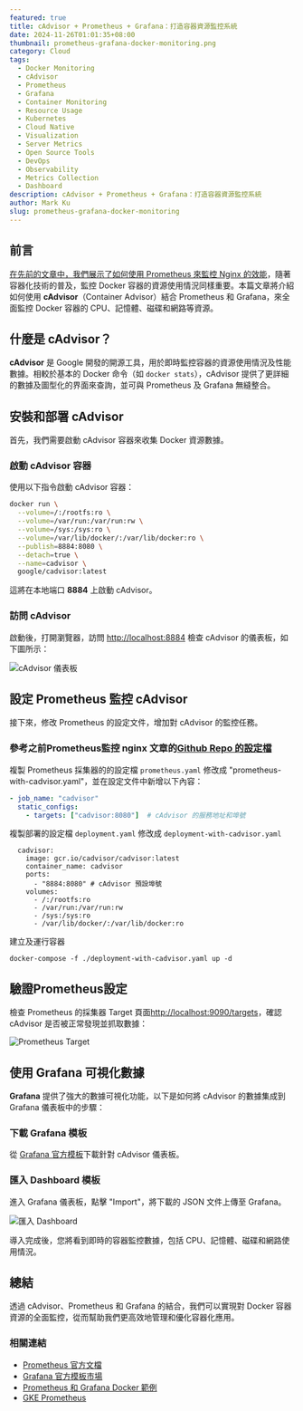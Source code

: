 ```yaml
---
featured: true
title: cAdvisor + Prometheus + Grafana：打造容器資源監控系統
date: 2024-11-26T01:01:35+08:00
thumbnail: prometheus-grafana-docker-monitoring.png
category: Cloud
tags:
  - Docker Monitoring
  - cAdvisor
  - Prometheus
  - Grafana
  - Container Monitoring
  - Resource Usage
  - Kubernetes
  - Cloud Native
  - Visualization
  - Server Metrics
  - Open Source Tools
  - DevOps
  - Observability
  - Metrics Collection
  - Dashboard
description: cAdvisor + Prometheus + Grafana：打造容器資源監控系統
author: Mark Ku
slug: prometheus-grafana-docker-monitoring
---
```

## 前言

[在先前的文章中，我們展示了如何使用 Prometheus 來監控 Nginx 的效能](https://blog.markkulab.net/prometheus-monitoring-nginx-requests/)，隨著容器化技術的普及，監控 Docker 容器的資源使用情況同樣重要。本篇文章將介紹如何使用 **cAdvisor**（Container Advisor）結合 Prometheus 和 Grafana，來全面監控 Docker 容器的 CPU、記憶體、磁碟和網路等資源。

## 什麼是 cAdvisor？
**cAdvisor** 是 Google 開發的開源工具，用於即時監控容器的資源使用情況及性能數據。相較於基本的 Docker 命令（如 `docker stats`），cAdvisor 提供了更詳細的數據及圖型化的界面來查詢，並可與 Prometheus 及  Grafana 無縫整合。

## 安裝和部署 cAdvisor

首先，我們需要啟動 cAdvisor 容器來收集 Docker 資源數據。

### 啟動 cAdvisor 容器

使用以下指令啟動 cAdvisor 容器：

```bash
docker run \
  --volume=/:/rootfs:ro \
  --volume=/var/run:/var/run:rw \
  --volume=/sys:/sys:ro \
  --volume=/var/lib/docker/:/var/lib/docker:ro \
  --publish=8884:8080 \
  --detach=true \
  --name=cadvisor \
  google/cadvisor:latest
```

這將在本地端口 **8884** 上啟動 cAdvisor。

### 訪問 cAdvisor

啟動後，打開瀏覽器，訪問 [http://localhost:8884](http://localhost:8884) 檢查 cAdvisor 的儀表板，如下圖所示：

![cAdvisor 儀表板](cAdvisor.png)

## 設定 Prometheus 監控 cAdvisor

接下來，修改 Prometheus 的設定文件，增加對 cAdvisor 的監控任務。

### 參考之前Prometheus監控 nginx 文章的[Github Repo 的設定檔](https://github.com/markku636/Prometheus) 


複製 Prometheus 採集器的的設定檔 `prometheus.yaml` 修改成 "prometheus-with-cadvisor.yaml"，並在設定文件中新增以下內容：

```yaml
- job_name: "cadvisor"
  static_configs:
    - targets: ["cadvisor:8080"]  # cAdvisor 的服務地址和埠號
```
複製部署的設定檔 `deployment.yaml` 修改成 `deployment-with-cadvisor.yaml`

```
  cadvisor:
    image: gcr.io/cadvisor/cadvisor:latest
    container_name: cadvisor
    ports:
      - "8884:8080" # cAdvisor 預設埠號
    volumes:
      - /:/rootfs:ro
      - /var/run:/var/run:rw
      - /sys:/sys:ro
      - /var/lib/docker/:/var/lib/docker:ro    
```
建立及運行容器
```
docker-compose -f ./deployment-with-cadvisor.yaml up -d

```

## 驗證Prometheus設定
檢查 Prometheus 的採集器 Target 頁面[http://localhost:9090/targets](http://localhost:9090/targets)，確認 cAdvisor 是否被正常發現並抓取數據：

![Prometheus Target](prometheus-target.png)

## 使用 Grafana 可視化數據

**Grafana** 提供了強大的數據可視化功能，以下是如何將 cAdvisor 的數據集成到 Grafana 儀表板中的步驟：

### 下載 Grafana 模板

從 [Grafana 官方模板](https://grafana.com/grafana/dashboards/16314-docker-container-os-node-node-exporter-cadvisor/)下載針對 cAdvisor 儀表板。

### 匯入 Dashboard 模板

進入 Grafana 儀表板，點擊 "Import"，將下載的 JSON 文件上傳至 Grafana。

![匯入 Dashboard](dashboard.png)

導入完成後，您將看到即時的容器監控數據，包括 CPU、記憶體、磁碟和網路使用情況。

## 總結

透過 cAdvisor、Prometheus 和 Grafana 的結合，我們可以實現對 Docker 容器資源的全面監控，從而幫助我們更高效地管理和優化容器化應用。

### 相關連結

- [Prometheus 官方文檔](https://prometheus.io/docs/)
- [Grafana 官方模板市場](https://grafana.com/grafana/dashboards/)
- [Prometheus 和 Grafana Docker 範例](https://yunlzheng.gitbook.io/prometheus-book/part-ii-prometheus-jin-jie/exporter/commonly-eporter-usage/use-prometheus-monitor-container)
- [GKE Prometheus](https://hackmd.io/@tN16s2COSmCKkIg6NfGrUQ/HJ5JNYea2?utm_source=preview-mode&utm_medium=rec)
